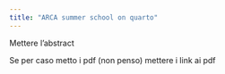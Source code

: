 ```yaml
---
title: "ARCA summer school on quarto"
---
```


Mettere l'abstract


Se per caso metto i pdf (non penso) mettere i link ai pdf
